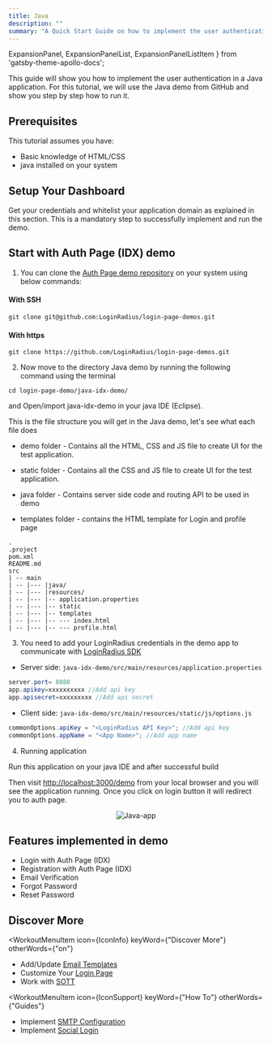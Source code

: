```yaml
---
title: Java
description: ""
summary: "A Quick Start Guide on how to implement the user authentication in a Java application."
---
```


  ExpansionPanel,
  ExpansionPanelList,
  ExpansionPanelListItem
} from 'gatsby-theme-apollo-docs';


This guide will show you how to implement the user authentication in a Java application. For this tutorial, we will use the Java demo from GitHub and show you step by step how to run it.

## Prerequisites

This tutorial assumes you have:

- Basic knowledge of HTML/CSS
- java installed on your system

## Setup Your Dashboard

Get your credentials and whitelist your application domain as explained in this section. This is a mandatory step to successfully implement and run the demo.

<ExpansionPanel title="Click here to view details">
<Setup />
</ExpansionPanel>

## Start with Auth Page (IDX) demo

1. You can clone the [Auth Page demo repository](https://github.com/LoginRadius/login-page-demos) on your system using below commands:

  #### With SSH
  ```
  git clone git@github.com:LoginRadius/login-page-demos.git
  ```
  #### With https
  ```
  git clone https://github.com/LoginRadius/login-page-demos.git
  ```
2. Now move to the directory Java demo by running the following command using the terminal

```
cd login-page-demo/java-idx-demo/
```

and Open/import java-idx-demo in your java IDE (Eclipse).

This is the file structure you will get in the Java demo, let's see  what each file does

 - demo folder - Contains all the HTML, CSS and JS file to create UI for the test application.

 - static folder - Contains all the CSS and JS file to create UI for the test application.

 - java folder - Contains server side code and routing API to be used in demo

 - templates folder - contains the HTML template for Login and profile page

```
.
.project
pom.xml
README.md
src
| -- main
| -- |--- |java/
| -- |--- |resources/
| -- |--- |-- application.properties
| -- |--- |-- static
| -- |--- |-- templates
| -- |--- |-- --- index.html
| -- |--- |-- --- profile.html
```


3. You need to add your LoginRadius credentials in the demo app to communicate with [LoginRadius SDK](https://github.com/LoginRadius/java-sdk)

- Server side: `java-idx-demo/src/main/resources/application.properties`

```JAVA
server.port= 8080
app.apikey=xxxxxxxxxx //Add api key
app.apisecret=xxxxxxxxx //Add api secret
``` 

- Client side: `java-idx-demo/src/main/resources/static/js/options.js`

```Java
commonOptions.apiKey = "<LoginRadius API Key>"; //Add api key
commonOptions.appName = "<App Name>"; //Add app name
```
4. Running application 

Run this application on your java IDE and after successful build

Then visit [http://localhost:3000/demo](http://localhost:3000/demo) from your local browser and you will see the application running. Once you click on login button it will redirect you to auth page.


<div style="text-align:center">
  <img src="../assets/JavaIDx.png" alt="Java-app" />
</div>


## Features implemented in demo
- Login with Auth Page (IDX)
- Registration with Auth Page (IDX)
- Email Verification
- Forgot Password
- Reset Password
 

## Discover More 


<MenuWrapper>

<WorkoutMenuItem
  icon={IconInfo}
  keyWord={"Discover More"}
  otherWords={"on"}
>

* Add/Update [Email Templates](/howto/email-templates/)
* Customize Your [Login Page](/howto/authentication-theme/)
* Work with [SOTT](/howto/work-with-sott/)

</WorkoutMenuItem>

<WorkoutMenuItem
  icon={IconSupport}
  keyWord={"How To"}
  otherWords={"Guides"}
>

* Implement [SMTP Configuration](/howto/email-smtp-config/)
* Implement [Social Login](/howto/social-login/)

</WorkoutMenuItem>

</MenuWrapper>